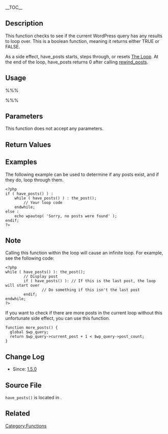 {{Languages|
{{en|Function Reference/have posts}}
{{it|Riferimento funzioni/have posts}}
{{ja|関数リファレンス/have_posts}}
}}
__TOC__
==Description==

This function checks to see if the current WordPress query has any results to loop over. This is a boolean function, meaning it returns either TRUE or FALSE.

As a side effect, have_posts starts, steps through, or resets [[The Loop]]. At the end of the loop, have_posts returns 0 after calling [[Function Reference/rewind_posts|rewind_posts]].

==Usage==

%%%<?php have_posts(); ?>%%%

==Parameters==

This function does not accept any parameters.

==Return Values==

{{Return||boolean|True on success, false on failure.}}

==Examples==

The following example can be used to determine if any posts exist, and if they do, loop through them.

<pre>
<?php
if ( have_posts() ) :
	while ( have_posts() ) : the_post();
		// Your loop code
	endwhile;
else :
	echo wpautop( 'Sorry, no posts were found' );
endif;
?>
</pre>

== Note ==

Calling this function within the loop will cause an infinite loop.  For example, see the following code:
<pre>
<?php
while ( have_posts() ): the_post();
        // Display post
        if ( have_posts() ): // If this is the last post, the loop will start over
                // Do something if this isn't the last post
        endif;
endwhile;
?>
</pre>

If you want to check if there are more posts in the current loop without this unfortunate side effect, you can use this function.

<pre>
function more_posts() {
  global $wp_query;
  return $wp_query->current_post + 1 < $wp_query->post_count;
}
</pre>

== Change Log ==

* Since: [[Version 1.5|1.5.0]]

==Source File==

<tt>have_posts()</tt> is located in {{Trac|wp-includes/query.php}}.

== Related ==

{{Query Tags}}
{{Tag Footer}}

[[Category:Functions]]